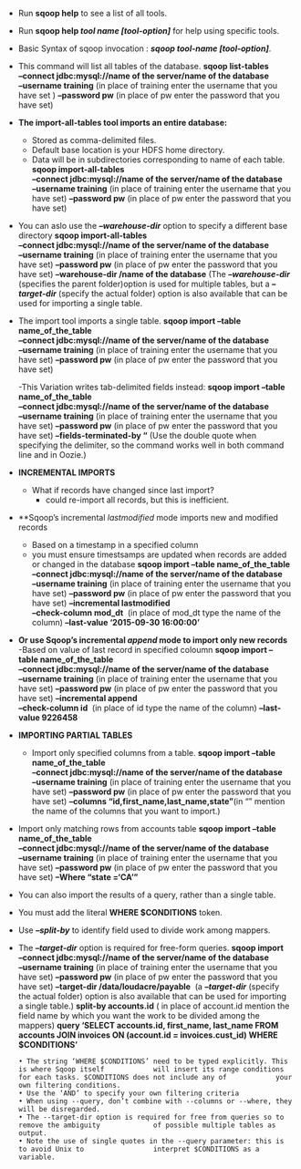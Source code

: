 - Run **sqoop help** to see a list of all tools.
- Run **sqoop help _tool name_ _[tool-option]_** for help using specific tools.
- Basic Syntax of sqoop invocation  : ***sqoop tool-name [tool-option]***.

- This command will list all tables of the database. 
        **sqoop list-tables** \
        **--connect jdbc:mysql://name of the server/name of the database** \
        **--username training** \(in place of training enter the username that you have set )
        **--password pw** (in place of pw enter the password that you have set)
      
- **The import-all-tables tool imports an entire database:**
   - Stored as comma-delimited files.
   - Default base location is your HDFS home directory.
   - Data will be in subdirectories corresponding to name of each table.
        **sqoop import-all-tables** \
        **--connect jdbc:mysql://name of the server/name of the database** \
        **--username training** \(in place of training enter the username that you have set)
        **--password pw** (in place of pw enter the password that you have set)

- You can aslo use the ***--warehouse-dir*** option to specify a different base directory
        **sqoop import-all-tables** \
        **--connect jdbc:mysql://name of the server/name of the database** \
        **--username training** \(in place of training enter the username that you have set)
        **--password pw** (in place of pw enter the password that you have set)
        **--warehouse-dir /name of the database** (The ***--warehouse-dir*** (specifies the parent folder)option is used for multiple tables, but a ***--target-dir*** (specify the actual folder) option is also available that can be used for importing a single table.
        
- The import tool imports a single table.
        **sqoop import --table name_of_the_table** \
        **--connect jdbc:mysql://name of the server/name of the database** \
        **--username training** \(in place of training enter the username that you have set)
        **--password pw** (in place of pw enter the password that you have set)
        
     -This Variation writes tab-delimited fields instead:
        **sqoop import --table name_of_the_table** \
        **--connect jdbc:mysql://name of the server/name of the database** \
        **--username training** \(in place of training enter the username that you have set)
        **--password pw** (in place of pw enter the password that you have set)
        **--fields-terminated-by "\t"** (Use the double quote when specifying the
delimiter, so the command works well in both command line and in Oozie.)

        
- __INCREMENTAL IMPORTS__
  - What if records have changed since last import?
    - could re-import all records, but this is inefficient.
           
- **Sqoop's incremental _lastmodified_ mode imports new and modified records
  - Based on a timestamp in a specified column 
  - you must ensure timestsamps are updated when records are added or changed in the database
        **sqoop import --table name_of_the_table** \
        **--connect jdbc:mysql://name of the server/name of the database** \
        **--username training** \(in place of training enter the username that you have set)
        **--password pw** (in place of pw enter the password that you have set)
        **--incremental lastmodified** \
        **--check-column mod_dt** \ (in place of mod_dt type the name of the column)
        **--last-value '2015-09-30 16:00:00'**
        
- **Or use Sqoop's incremental _append_ mode to import only new records**
  -Based on value of last record in specified coloumn
        **sqoop import --table name_of_the_table** \
        **--connect jdbc:mysql://name of the server/name of the database** \
        **--username training** \(in place of training enter the username that you have set)
        **--password pw** (in place of pw enter the password that you have set)
        **--incremental append** \
        **--check-column id** \ (in place of id type the name of the column)
        **--last-value 9226458  **
        
- __IMPORTING PARTIAL TABLES__
  - Import only specified columns from a table.
        **sqoop import --table name_of_the_table** \
        **--connect jdbc:mysql://name of the server/name of the database** \
        **--username training** \(in place of training enter the username that you have set)
        **--password pw** (in place of pw enter the password that you have set)
        **--columns "id,first_name,last_name,state"**(in "" mention the name of the columns that you want to import.)
   
- Import only matching rows from accounts table
        **sqoop import --table name_of_the_table** \
        **--connect jdbc:mysql://name of the server/name of the database** \
        **--username training** \(in place of training enter the username that you have set)
        **--password pw** (in place of pw enter the password that you have set)
        **--Where "state ='CA'"**
    
- You can also import the results of a query, rather than a single table.
 - You must add the literal __WHERE $CONDITIONS__ token.
  - Use ***--split-by*** to identify field used to divide work among mappers.
  - The ***--target-dir*** option is required for free-form queries.
        **sqoop import** \
        **--connect jdbc:mysql://name of the server/name of the database** \
        **--username training** \(in place of training enter the username that you have set)
        **--password pw** (in place of pw enter the password that you have set)
        **--target-dir /data/loudacre/payable** \ (a ***--target-dir*** (specify the actual folder) option is also available that can be used for importing a single table.)
        **split-by accounts.id** ( in place of account.id mention the field name by which you want the work to be divided among the mappers)
        **query 'SELECT accounts.id, first_name, last_name FROM accounts JOIN invoices ON (account.id = invoices.cust_id) WHERE $CONDITIONS'** 
        
        • The string ‘WHERE $CONDITIONS’ need to be typed explicitly. This is where Sqoop itself            will insert its range conditions for each tasks. $CONDITIONS does not include any of            your own filtering conditions.
        • Use the ‘AND’ to specify your own filtering criteria
        • When using --query, don’t combine with --columns or --where, they will be disregarded.
        • The --target-dir option is required for free from queries so to remove the ambiguity             of possible multiple tables as output.
        • Note the use of single quotes in the --query parameter: this is to avoid Unix to                 interpret $CONDITIONS as a variable. 
  
      
